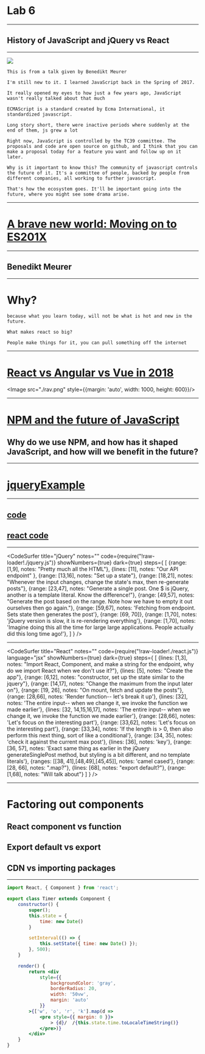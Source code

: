 

# Lab 6

-----

## History of JavaScript and jQuery vs React

---

<Image src="./jshist.png" />

```notes
This is from a talk given by Benedikt Meurer

I'm still new to it. I learned JavaScript back in the Spring of 2017. 

It really opened my eyes to how just a few years ago, JavaScript wasn't really talked about that much

ECMAScript is a standard created by Ecma International, it standardized javascript.

Long story short, there were inactive periods where suddenly at the end of them, js grew a lot

Right now, JavaScript is controlled by the TC39 committee. The proposals and code are open source on github, and I think that you can make a proposal today for a feature you want and follow up on it later. 

Why is it important to know this? The community of javascript controls the future of it. It's a committee of people, backed by people from different companies, all working to further javascript.

That's how the ecosystem goes. It'll be important going into the future, where you might see some drama arise.
```

---

# [A brave new world: Moving on to ES201X](https://www.youtube.com/watch?v=2OI_BLv1_zM)
-----
## Benedikt Meurer

---

# Why?

```notes
because what you learn today, will not be what is hot and new in the future.

What makes react so big?

People make things for it, you can pull something off the internet
```

---

# [React vs Angular vs Vue in 2018](https://medium.com/@TechMagic/reactjs-vs-angular5-vs-vue-js-what-to-choose-in-2018-b91e028fa91d)

<Image src="./rav.png" style={{margin: 'auto', width: 1000, height: 600}}/>

---

# [NPM and the future of JavaScript](https://www.youtube.com/watch?v=Qa4dxW-Qi2s)

## Why do we use NPM, and how has it shaped JavaScript, and how will we benefit in the future?

---

# [jqueryExample](http://students.washington.edu/wkwok16/labsections/lab6exampleJquery)

-----

## [code](http://students.washington.edu/wkwok16/labsections/lab6exampleJquery/js/index.js)
## [react code](http://students.washington.edu/wkwok16/labsections/lab6/react.js)


---

<CodeSurfer
    title="jQuery"
    notes=""
    code={require("!raw-loader!./jquery.js")}
    showNumbers={true}
    dark={true}
    steps={
        [
            {range: [1,9], notes: "Pretty much all the HTML"},
            {lines: [11], notes: "Our API endpoint" },
            {range: [13,16], notes: "Set up a state"},
            {range: [18,21], notes: "Whenever the input changes, change the state's max, then re-generate posts"},
            {range: [23,47], notes: "Generate a single post. One $ is jQuery, another is a template literal. Know the difference!"},
            {range: [49,57], notes: "Generate the post based on the range. Note how we have to empty it out ourselves then go again."},
            {range: [59,67], notes: 'Fetching from endpoint. Sets state then generates the post'},
            {range: [69, 70]},
            {range: [1,70], notes: 'jQuery version is slow, it is re-rendering everything'},
            {range: [1,70], notes: 'Imagine doing this all the time for large large applications. People actually did this long time ago!'},
        ]
    }
/>

---

<CodeSurfer
    title="React"
    notes=""
    code={require("!raw-loader!./react.js")}
    language="jsx"
    showNumbers={true}
    dark={true}
    steps={
        [
            {lines: [1,3], notes: "Import React, Component, and make a string for the endpoint, why do we import React when we don't use it?"},
            {lines: [5], notes: "Create the app"},
            {range: [6,12], notes: "constructor, set up the state similar to the jquery"},
            {range: [14,17], notes: "Change the maximum from the input later on"},
            {range: [19, 26], notes: "On mount, fetch and update the posts"},
            {range: [28,66], notes: 'Render function-- let\'s break it up'},
            {lines: [32], notes: 'The entire input-- when we change it, we invoke the function we made earlier'},
            {lines: [32, 14,15,16,17], notes: 'The entire input-- when we change it, we invoke the function we made earlier'},
            {range: [28,66], notes: 'Let\'s focus on the interesting part'},
            {range: [33,62], notes: 'Let\'s focus on the interesting part'},
            {range: [33,34], notes: 'If the length is > 0, then also perform this next thing, sort of like a conditional'},
            {range: [34, 35], notes: 'check it against the current max post'},
            {lines: [36], notes: 'key'},
            {range: [36, 57], notes: 'Exact same thing as earlier in the jQuery generateSinglePost method, but styling is a bit different, and no template literals'},
            {ranges: [[38, 41],[48,49],[45,45]], notes: 'camel cased'},
            {range: [28, 66], notes: ".map?"},
            {lines: [68], notes: "export default?"},
            {range: [1,68], notes: "Will talk about"}
        ]
    }
/>

---

# Factoring out components

## React component vs function

## Export default vs export

## CDN vs importing packages

---

```jsx
import React, { Component } from 'react';

export class Timer extends Component {
    constructor() {
        super();
        this.state = {
            time: new Date()
        }

        setInterval(() => {
            this.setState({ time: new Date() });
        }, 500);
    }

    render() {
        return <div
            style={{
                backgroundColor: 'gray',
                borderRadius: 20,
                width: '50vw',
                margin: 'auto'
            }}
        >{['w', 'o', 'r', 'k'].map(d =>
            <pre style={{ margin: 0 }}>
                > {d}/  /{this.state.time.toLocaleTimeString()}
            </pre>)}
        </div>
    }
}
```


<Box>
    <Timer />
</Box>
